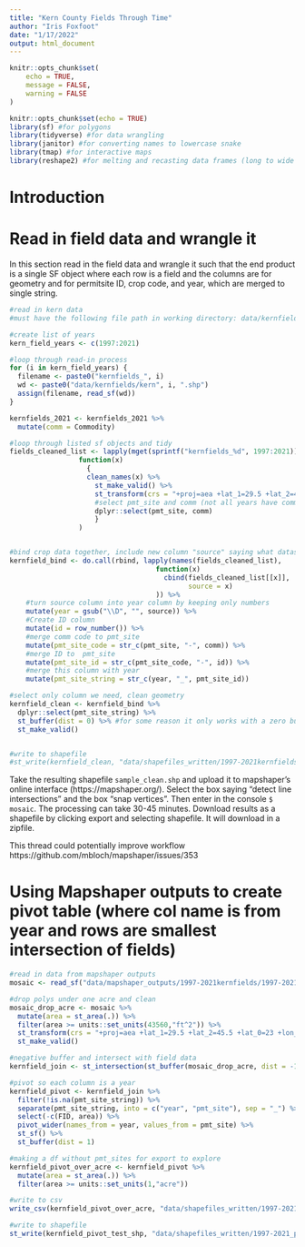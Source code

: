 ```yaml
---
title: "Kern County Fields Through Time"
author: "Iris Foxfoot"
date: "1/17/2022"
output: html_document
---
```


```r
knitr::opts_chunk$set(
	echo = TRUE,
	message = FALSE,
	warning = FALSE
)
```

```r
knitr::opts_chunk$set(echo = TRUE)
library(sf) #for polygons
library(tidyverse) #for data wrangling
library(janitor) #for converting names to lowercase snake
library(tmap) #for interactive maps
library(reshape2) #for melting and recasting data frames (long to wide format)
```

# Introduction

# Read in field data and wrangle it

In this section read in the field data and wrangle it such that the end product is a single SF object where each row is a field and the columns are for geometry and for permitsite ID, crop code, and year, which are merged to single string.

```r
#read in kern data
#must have the following file path in working directory: data/kernfields/kernYEAR.shp

#create list of years
kern_field_years <- c(1997:2021)

#loop through read-in process
for (i in kern_field_years) {
  filename <- paste0("kernfields_", i)
  wd <- paste0("data/kernfields/kern", i, ".shp")
  assign(filename, read_sf(wd))
}

kernfields_2021 <- kernfields_2021 %>% 
  mutate(comm = Commodity)

#loop through listed sf objects and tidy
fields_cleaned_list <- lapply(mget(sprintf("kernfields_%d", 1997:2021)), 
                 function(x) 
                   {
                   clean_names(x) %>%
                     st_make_valid() %>% 
                     st_transform(crs = "+proj=aea +lat_1=29.5 +lat_2=45.5 +lat_0=23 +lon_0=-96 +x_0=0 +y_0=0 +ellps=GRS80 +towgs84=0,0,0,0,0,0,0 +units=m +no_defs") %>%
                     #select pmt_site and comm (not all years have comm code)
                     dplyr::select(pmt_site, comm)
                     }
                 )


#bind crop data together, include new column "source" saying what dataset it came from (year)
kernfield_bind <- do.call(rbind, lapply(names(fields_cleaned_list), 
                                    function(x) 
                                      cbind(fields_cleaned_list[[x]], 
                                            source = x)
                                    )) %>% 
    #turn source column into year column by keeping only numbers
    mutate(year = gsub("\\D", "", source)) %>% 
    #Create ID column
    mutate(id = row_number()) %>% 
    #merge comm code to pmt_site
    mutate(pmt_site_code = str_c(pmt_site, "-", comm)) %>% 
    #merge ID to  pmt_site
    mutate(pmt_site_id = str_c(pmt_site_code, "-", id)) %>% 
    #merge this column with year
    mutate(pmt_site_string = str_c(year, "_", pmt_site_id))

#select only column we need, clean geometry
kernfield_clean <- kernfield_bind %>% 
  dplyr::select(pmt_site_string) %>% 
  st_buffer(dist = 0) %>% #for some reason it only works with a zero buffer
  st_make_valid()


#write to shapefile
#st_write(kernfield_clean, "data/shapefiles_written/1997-2021kernfields.shp", driver = "ESRI Shapefile")
```

Take the resulting shapefile `sample_clean.shp` and upload it to mapshaper's online interface (https://mapshaper.org/). Select the box saying "detect line intersections" and the box "snap vertices". Then enter in the console `$ mosaic`. The processing can take 30-45 minutes. Download results as a shapefile by clicking export and selecting shapefile. It will download in a zipfile.

This thread could potentially improve workflow https://github.com/mbloch/mapshaper/issues/353 

# Using Mapshaper outputs to create pivot table (where col name is from year and rows are smallest intersection of fields)

```r
#read in data from mapshaper outputs
mosaic <- read_sf("data/mapshaper_outputs/1997-2021kernfields/1997-2021kernfields.shp") 

#drop polys under one acre and clean
mosaic_drop_acre <- mosaic %>%
  mutate(area = st_area(.)) %>% 
  filter(area >= units::set_units(43560,"ft^2")) %>% 
  st_transform(crs = "+proj=aea +lat_1=29.5 +lat_2=45.5 +lat_0=23 +lon_0=-96 +x_0=0 +y_0=0 +ellps=GRS80 +towgs84=0,0,0,0,0,0,0 +units=m +no_defs") %>% 
  st_make_valid()

#negative buffer and intersect with field data
kernfield_join <- st_intersection(st_buffer(mosaic_drop_acre, dist = -1), kernfield_clean)

#pivot so each column is a year
kernfield_pivot <- kernfield_join %>%
  filter(!is.na(pmt_site_string)) %>% 
  separate(pmt_site_string, into = c("year", "pmt_site"), sep = "_") %>% 
  select(-c(FID, area)) %>% 
  pivot_wider(names_from = year, values_from = pmt_site) %>%
  st_sf() %>% 
  st_buffer(dist = 1)

#making a df without pmt_sites for export to explore
kernfield_pivot_over_acre <- kernfield_pivot %>%
  mutate(area = st_area(.)) %>% 
  filter(area >= units::set_units(1,"acre"))

#write to csv
write_csv(kernfield_pivot_over_acre, "data/shapefiles_written/1997-2021_pivoted.csv")

#write to shapefile
st_write(kernfield_pivot_test_shp, "data/shapefiles_written/1997-2021_pivoted.shp", driver = "ESRI Shapefile")
```


```r

```

